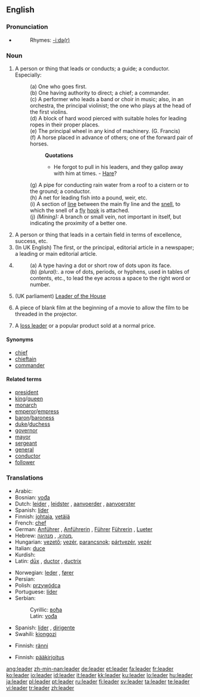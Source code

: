 ==English==

{{webster}}

===Pronunciation===
* {{audio|en-us-leader.ogg|Audio (US)}}
*: Rhymes: [[Rhymes:English:-iːdə(r)|-iːdə(r)]]

===Noun===
{{en-noun}}

# A person or thing that leads or conducts; a guide; a conductor. Especially:
#: (a) One who goes first.
#: (b) One having authority to direct; a chief; a commander.
#: (c) {{music}} A performer who leads a band or choir in music; also, in an orchestra, the principal violinist; the one who plays at the head of the first violins.
#: (d) {{nautical}} A block of hard wood pierced with suitable holes for leading ropes in their proper places.
#: (e) {{engineering}} {{obsolete}} The principal wheel in any kind of machinery. (G. Francis)
#: (f) A horse placed in advance of others; one of the forward pair of horses.
#:: '''Quotations'''
#::* He forgot to pull in his leaders, and they gallop away with him at times. - [[Hare]]?
#: (g) A pipe for conducting rain water from a roof to a cistern or to the ground; a conductor.
#: (h) {{context|fishing}} A net for leading fish into a pound, weir, etc.
#: (i) {{context|fishing}} A section of [[line]] between the main fly line and the [[snell]], to which the snell of a [[fly]] [[hook]] is attached.
#: (j) ''(Mining):'' A branch or small vein, not important in itself, but indicating the proximity of a better one.
# A person or thing that leads in a certain field in terms of excellence, success, etc.
# (In UK English) The first, or the principal, editorial article in a newspaper; a leading or main editorial article.
# {{printing}}
#: (a) A type having a dot or short row of dots upon its face.
#: (b) ''(plural):''. a row of dots, periods, or hyphens, used in tables of contents, etc., to lead the eye across a space to the right word or number.
# (UK parliament) [[Leader of the House]]
# {{film}} A piece of blank film at the beginning of a movie to allow the film to be threaded in the projector.
# A [[loss leader]] or a popular product sold at a normal price.
{{rfc}}

====Synonyms====
* [[chief]]
* [[chieftain]]
* [[commander]]

====Related terms====
<!--Common Leader titles-->
<!-- I wonder whether these terms would better fit into a category, instead of being listed here. --Dan -->
* [[president]]
* [[king]]/[[queen]]
* [[monarch]]
* [[emperor]]/[[empress]]
* [[baron]]/[[baroness]]
* [[duke]]/[[duchess]]
* [[governor]]
* [[mayor]]
* [[sergeant]]
* [[general]]
* [[conductor]]
* [[follower]] <!-- A spouse, so to speak. -->

===Translations===
{{trans-top|one having authority}}
* Arabic: {{Arab|[[القائد]], [[زعيم]]}}
* Bosnian: [[vođa]] {{m}}
* Dutch: [[leider]] {{m}}, [[leidster]] {{f}}, [[aanvoerder]] {{m}}, [[aanvoerster]] {{f}}
* Spanish: [[líder]] {{m|f}}
* Finnish: [[johtaja]], [[vetäjä]]
* French: [[chef]] {{m}}
* German: [[Anführer]] {{m}}, [[Anführerin]] {{f}}, [[Führer]] {{m}} [[Führerin]] {{f}}, [[Lueter]]
* Hebrew: [[מנהיג]], {{m}}, [[מנהיגה]], {{f}}
* Hungarian: [[vezető]]; [[vezér]], [[parancsnok]]; [[pártvezér]], [[vezér]]
* Italian: [[duce]] {{m}}
* Kurdish: {{KUchar|[[سه‌رۆک]]}}
* Latin: [[dux|dūx]] {{m}}, [[ductor]] {{m}}, [[ductrix]] {{f}}
{{trans-mid}}
* Norwegian: [[leder]] {{m}}, [[fører]] {{m}}
* Persian: {{fa-Arab|[[رهبر]]}}
* Polish: [[przywódca]] {{m}}
* Portuguese: [[líder]] {{m}}
* Serbian:
*: Cyrillic: [[вођа]] {{m}}
*: Latin: [[vođa]] {{m}}
* Spanish: [[líder]] {{m}}, [[dirigente]] {{m}}
* Swahili: [[kiongozi]]
{{trans-bottom}}

{{trans-top|pipe to conduct water from the roof}}
* Finnish: [[ränni]]
{{trans-bottom}}

{{trans-top|principal article in a newspaper}}
* Finnish: [[pääkirjoitus]]
{{trans-bottom}}

[[ang:leader]]
[[zh-min-nan:leader]]
[[de:leader]]
[[et:leader]]
[[fa:leader]]
[[fr:leader]]
[[ko:leader]]
[[io:leader]]
[[id:leader]]
[[it:leader]]
[[kk:leader]]
[[ku:leader]]
[[lo:leader]]
[[hu:leader]]
[[ja:leader]]
[[pl:leader]]
[[pt:leader]]
[[ru:leader]]
[[fi:leader]]
[[sv:leader]]
[[ta:leader]]
[[te:leader]]
[[vi:leader]]
[[tr:leader]]
[[zh:leader]]